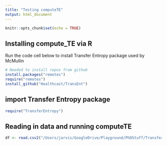 ```yaml
---
title: "Testing computeTE"
output: html_document
---
```


```r
knitr::opts_chunk$set(echo = TRUE)
```

## Installing compute_TE via R

Run the code cell below to install Transfer Entropy package used by McMullin
```r
# Needed to install repos from github
install.packages("remotes")
require("remotes")
install_github("Healthcast/TransEnt")
```

## import Transfer Entropy package 
```r
require("TransferEntropy")
```

## Reading in data and running computeTE
```r
df <- read.csv2("/Users/jarvis/GoogleDrive/Playground/PhDStuff/TransferEntropy/testData/df_100_nodup.csv", sep = " ", header=F)

```
